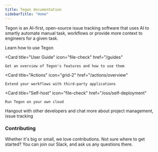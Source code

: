 ```yaml
---
title: Tegon documentation
sidebarTitle: "Home"
---
```


Tegon is an AI-first, open-source issue tracking software that uses AI to smartly automate manual task, workflows or provide more context to engineers for a given task.

<CardGroup cols={2}>
  <Card
    title="Getting started"
    icon="play"
    href="/quickstart"
  >
    Learn how to use Tegon
  </Card>

  <Card
    title="User Guide"
    icon="file-check"
    href="/guides"
  >
    Get an overview of Tegon's features and how to use them
  </Card>

  <Card
    title="Actions"
    icon="grid-2"
    href="/actions/overview"
  >
    Extend your workflows with third-party applications
  </Card>

  <Card
    title="Self-host"
    icon="file-check"
    href="/oss/self-deployment"
  >
    Run Tegon on your own cloud
 
  </Card>
    <Card
    title="Community"
    icon="slack"
    href="https://join.slack.com/t/tegoncommunity/shared_invite/zt-2jvar8p1x-9wqFTL9PP5ICImb76qcjEA"
  >
    Hangout with other developers and chat more about project management, issue tracking
  </Card>
</CardGroup>

### Contributing
Whether it's big or small, we love contributions. Not sure where to get started? You can join our Slack, and ask us any questions there.

